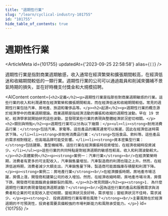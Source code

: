 ```yaml
---
title: "週期性行業"
slug: "/learn/cyclical-industry-101755"
id: "101755"
hide_table_of_contents: true
---
```



# 週期性行業

<ArticleMeta id={101755} updatedAt={'2023-09-25 22:58:58'} alias={`[]`} />
<div className='border-solid border-b border-t-0 my-4 border-[var(--ifm-color-gray-300)]' />

週期性行業是指對商業週期敏感，收入通常在經濟繁榮和擴張期間較高，在經濟低迷和收縮期間較低的一類行業。週期性行業的公司可以通過裁員和削減來彌補不景氣時期的損失，並在好時機支付獎金和大規模招聘。

<AIContent content={`<h2>定義</h2><p>週期性行業是指那些對商業週期敏感的行業。這些行業的收入和利潤通常在經濟繁榮和擴張期間較高，而在經濟低迷和收縮期間較低。常見的週期性行業包括汽車、房地產、旅遊和奢侈品等。</p><h2>起源</h2><p>週期性行業的概念源於經濟學中的商業週期理論。商業週期是指經濟活動的擴張和收縮的週期性波動。早在 19 世紀，經濟學家就開始研究這些波動，並發現某些行業的表現與整體經濟狀況密切相關。</p><h2>類別與特點</h2><p>週期性行業可以分為以下幾類：</p><ul><li><strong>耐用消費品行業：</strong>包括汽車、家電等。這些產品的購買通常可以推遲，因此在經濟低迷時需求下降。</li><li><strong>非耐用消費品行業：</strong>包括食品、飲料等。這些產品的需求相對穩定，但高端品牌可能受影響。</li><li><strong>資本密集型行業：</strong>包括建築、重型機械等。這些行業在經濟擴張時投資增加，在經濟收縮時投資減少。</li></ul><p>這些行業的共同特點是對經濟週期的敏感性較高，收入和利潤波動較大。</p><h2>具體案例</h2><p><strong>案例一：汽車行業</strong><br/>在經濟繁榮時期，消費者有更多的可支配收入，汽車銷售量增加，汽車製造商的利潤也隨之上升。然而，在經濟低迷時期，消費者減少大額支出，汽車銷售量下降，製造商可能面臨庫存積壓和利潤下降。</p><p><strong>案例二：房地產行業</strong><br/>在經濟擴張時期，房地產市場活躍，房價上漲，開發商和建築公司的收入增加。然而，在經濟收縮時期，房地產市場冷清，房價下跌，開發商可能面臨資金鍊斷裂的風險。</p><h2>常見問題</h2><p><strong>1. 為什麼週期性行業的表現會隨經濟週期波動？</strong><br/>因為這些行業的產品和服務需求與消費者和企業的可支配收入密切相關，當經濟狀況良好時，需求增加；當經濟狀況不佳時，需求減少。</p><p><strong>2. 投資週期性行業有哪些風險？</strong><br/>主要風險在於經濟週期的不可預測性，投資者需要具備較強的市場判斷能力和風險承受能力。</p>`} id={101755} />
